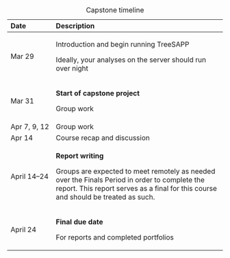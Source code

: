  <!-- Table for capstone timeline, edit with RStudio visual editor -->
 
+--------------+-------------------------------------------------------------------------------------------------------------------------------------------------------------------------------------+
| Date         | Description                                                                                                                                                                         |
+:=============+:====================================================================================================================================================================================+
| Mar 29       | Introduction and begin running TreeSAPP                                                                                                                                             |
|              |                                                                                                                                                                                     |
|              | Ideally, your analyses on the server should run over night                                                                                                                          |
+--------------+-------------------------------------------------------------------------------------------------------------------------------------------------------------------------------------+
| Mar 31       | **Start of capstone project**                                                                                                                                                       |
|              |                                                                                                                                                                                     |
|              | Group work                                                                                                                                                                          |
+--------------+-------------------------------------------------------------------------------------------------------------------------------------------------------------------------------------+
| Apr 7, 9, 12 | Group work                                                                                                                                                                          |
+--------------+-------------------------------------------------------------------------------------------------------------------------------------------------------------------------------------+
| Apr 14       | Course recap and discussion                                                                                                                                                         |
+--------------+-------------------------------------------------------------------------------------------------------------------------------------------------------------------------------------+
| April 14--24 | **Report writing**                                                                                                                                                                  |
|              |                                                                                                                                                                                     |
|              | Groups are expected to meet remotely as needed over the Finals Period in order to complete the report. This report serves as a final for this course and should be treated as such. |
+--------------+-------------------------------------------------------------------------------------------------------------------------------------------------------------------------------------+
| April 24     | **Final due date**                                                                                                                                                                  |
|              |                                                                                                                                                                                     |
|              | For reports and completed portfolios                                                                                                                                                |
+--------------+-------------------------------------------------------------------------------------------------------------------------------------------------------------------------------------+

: Capstone timeline